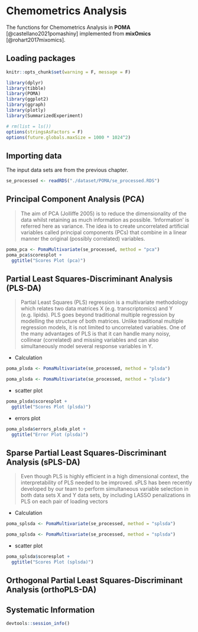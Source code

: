 # Chemometrics Analysis

The functions for Chemometrics Analysis in **POMA** [@castellano2021pomashiny] implemented from **mixOmics** [@rohart2017mixomics].

## Loading packages
```r
knitr::opts_chunk$set(warning = F, message = F)

library(dplyr)
library(tibble)
library(POMA)
library(ggplot2)
library(ggraph)
library(plotly)
library(SummarizedExperiment)

# rm(list = ls())
options(stringsAsFactors = F)
options(future.globals.maxSize = 1000 * 1024^2)
```

## Importing data

The input data sets are from the previous chapter.
```r
se_processed <- readRDS("./dataset/POMA/se_processed.RDS")
```


## Principal Component Analysis (PCA)

> The aim of PCA (Jolliffe 2005) is to reduce the dimensionality of the data whilst retaining as much information as possible. ‘Information’ is referred here as variance. The idea is to create uncorrelated artificial variables called principal components (PCs) that combine in a linear manner the original (possibly correlated) variables.

```r
poma_pca <- PomaMultivariate(se_processed, method = "pca")
poma_pca$scoresplot +
  ggtitle("Scores Plot (pca)")
```


## Partial Least Squares-Discriminant Analysis (PLS-DA)

> Partial Least Squares (PLS) regression is a multivariate methodology which relates two data matrices X (e.g. transcriptomics) and Y (e.g. lipids). PLS goes beyond traditional multiple regression by modelling the structure of both matrices. Unlike traditional multiple regression models, it is not limited to uncorrelated variables. One of the many advantages of PLS is that it can handle many noisy, collinear (correlated) and missing variables and can also simultaneously model several response variables in Y.

* Calculation

```R
poma_plsda <- PomaMultivariate(se_processed, method = "plsda")
```

```r
poma_plsda <- PomaMultivariate(se_processed, method = "plsda")
```

* scatter plot
```r
poma_plsda$scoresplot +
  ggtitle("Scores Plot (plsda)")
```

* errors plot
```r
poma_plsda$errors_plsda_plot +
  ggtitle("Error Plot (plsda)")
```


## Sparse Partial Least Squares-Discriminant Analysis (sPLS-DA)

> Even though PLS is highly efficient in a high dimensional context, the interpretability of PLS needed to be improved. sPLS has been recently developed by our team to perform simultaneous variable selection in both data sets X and Y data sets, by including LASSO penalizations in PLS on each pair of loading vectors

* Calculation

```R
poma_splsda <- PomaMultivariate(se_processed, method = "splsda")
```

```r
poma_splsda <- PomaMultivariate(se_processed, method = "splsda")
```

* scatter plot
```r
poma_splsda$scoresplot +
  ggtitle("Scores Plot (splsda)")
```

## Orthogonal Partial Least Squares-Discriminant Analysis (orthoPLS-DA)


## Systematic Information
```r
devtools::session_info()
```